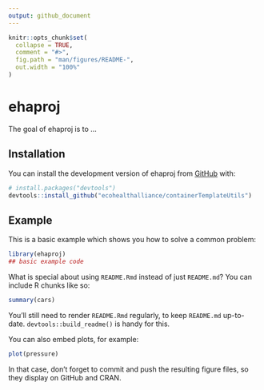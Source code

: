 ```yaml
---
output: github_document
---
```


<!-- README.md is generated from README.Rmd. Please edit that file -->

```r
knitr::opts_chunk$set(
  collapse = TRUE,
  comment = "#>",
  fig.path = "man/figures/README-",
  out.width = "100%"
)
```

# ehaproj

<!-- badges: start -->
<!-- badges: end -->

The goal of ehaproj is to ...

## Installation

You can install the development version of ehaproj from [GitHub](https://github.com/) with:

``` r
# install.packages("devtools")
devtools::install_github("ecohealthalliance/containerTemplateUtils")
```

## Example

This is a basic example which shows you how to solve a common problem:

```r
library(ehaproj)
## basic example code
```

What is special about using `README.Rmd` instead of just `README.md`? You can include R chunks like so:

```r
summary(cars)
```

You'll still need to render `README.Rmd` regularly, to keep `README.md` up-to-date. `devtools::build_readme()` is handy for this.

You can also embed plots, for example:

```r
plot(pressure)
```

In that case, don't forget to commit and push the resulting figure files, so they display on GitHub and CRAN.
